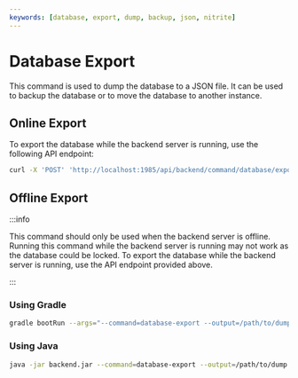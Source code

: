 ```yaml
---
keywords: [database, export, dump, backup, json, nitrite]
---
```


# Database Export
This command is used to dump the database to a JSON file. It can be used to backup the database or to move the database to another instance.

## Online Export
To export the database while the backend server is running, use the following API endpoint:
```bash
curl -X 'POST' 'http://localhost:1985/api/backend/command/database/export'
```

## Offline Export
:::info

This command should only be used when the backend server is offline. Running this command while the backend server is running may not work as the database could be locked. To export the database while the backend server is running, use the API endpoint provided above.

:::

### Using Gradle
```bash
gradle bootRun --args="--command=database-export --output=/path/to/dump.json"
```

### Using Java
```bash
java -jar backend.jar --command=database-export --output=/path/to/dump.json
```